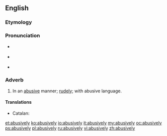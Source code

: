 ==English==

===Etymology===
{{suffix|abusive|ly}}

===Pronunciation===
* {{a|RP}} {{IPA|/əˈbjuː.sɪv.li/}}
* {{a|US}} {{IPA|/əˈbju.sɪv.li/}}
* {{audio|en-us-abusively.ogg|Audio (US)}}

===Adverb===
{{en-adv}}

# In an [[abusive]] manner; [[rudely]]; with abusive language.

====Translations====
{{trans-top|in an abusive manner}}
* Catalan: {{t+|ca|abusivament}}
{{trans-mid}}
{{trans-bottom}}

[[et:abusively]]
[[ko:abusively]]
[[io:abusively]]
[[it:abusively]]
[[my:abusively]]
[[oc:abusively]]
[[ps:abusively]]
[[pl:abusively]]
[[ru:abusively]]
[[vi:abusively]]
[[zh:abusively]]